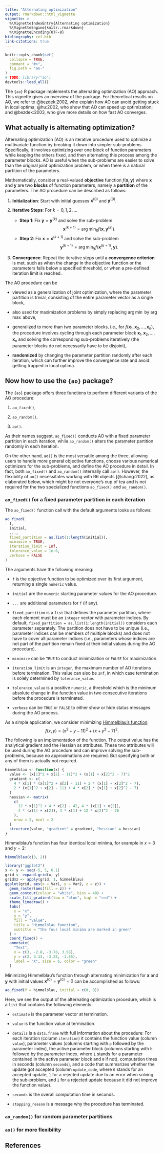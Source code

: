 ```yaml
---
title: "Alternating optimization"
output: rmarkdown::html_vignette
vignette: >
  %\VignetteIndexEntry{Alternating optimization}
  %\VignetteEngine{knitr::rmarkdown}
  %\VignetteEncoding{UTF-8}
bibliography: ref.bib
link-citations: true
---
```


```r
knitr::opts_chunk$set(
  collapse = TRUE,
  comment = "#>",
  fig.path = "ao-"
)
# TODO: library("ao")
devtools::load_all()
```

The `{ao}` R package implements the alternating optimization (AO) approach. This vignette gives an overview of the package. For theoretical results on AO, we refer to @bezdek:2002, who explain how AO can avoid getting stuck in local optima; @hu:2002, who show that AO can speed up optimization; and @bezdek:2003, who give more details on how fast AO converges.

## What actually is alternating optimization?

Alternating optimization (AO) is an iterative procedure used to optimize a multivariate function by breaking it down into simpler sub-problems. Specifically, it involves optimizing over one block of function parameters while keeping the others fixed, and then alternating this process among the parameter blocks. AO is useful when the sub-problems are easier to solve than the original joint optimization problem, or when there is a natural partition of the parameters.

Mathematically, consider a real-valued **objective** function $f(\mathbf{x}, \mathbf{y})$ where $\mathbf{x}$ and $\mathbf{y}$ are two **blocks** of function parameters, namely a **partition** of the parameters. The AO procedure can be described as follows:

1. **Initialization**: Start with initial guesses $\mathbf{x}^{(0)}$ and $\mathbf{y}^{(0)}$.

2. **Iterative Steps**: For $k = 0, 1, 2, \dots$
   - **Step 1**: Fix $\mathbf{y} = \mathbf{y}^{(k)}$ and solve the sub-problem $$\mathbf{x}^{(k+1)} = \arg \min_{\mathbf{x}} f(\mathbf{x}, \mathbf{y}^{(k)}).$$
   - **Step 2**: Fix $\mathbf{x} = \mathbf{x}^{(k+1)}$ and solve the sub-problem $$\mathbf{y}^{(k+1)} = \arg \min_{\mathbf{y}} f(\mathbf{x}^{(k+1)}, \mathbf{y}).$$

3. **Convergence**: Repeat the iterative steps until a **convergence criterion** is met, such as when the change in the objective function or the parameters falls below a specified threshold, or when a pre-defined iteration limit is reached.

The AO procedure can be

- viewed as a generalization of joint optimization, where the parameter partition is trivial, consisting of the entire parameter vector as a single block,

- also used for maximization problems by simply replacing $\arg \min$ by $\arg \max$ above,

- generalized to more than two parameter blocks, i.e., for $f(\mathbf{x}_1, \mathbf{x}_2, \ldots, \mathbf{x}_n)$, the procedure involves cycling through each parameter block $\mathbf{x}_1, \mathbf{x}_2, \ldots, \mathbf{x}_n$ and solving the corresponding sub-problems iteratively (the parameter blocks do not necessarily have to be disjoint),

- **randomized** by changing the parameter partition randomly after each iteration, which can further improve the convergence rate and avoid getting trapped in local optima.

## Now how to use the `{ao}` package?

The `{ao}` package offers three functions to perform different variants of the AO procedure: 

1. `ao_fixed()`,

2. `ao_random()`,

3. `ao()`. 

As their names suggest, `ao_fixed()` conducts AO with a fixed parameter partition in each iteration, while `ao_random()` alters the parameter partition randomly in each iteration. 

On the other hand, `ao()` is the most versatile among the three, allowing users to handle more general objective functions, choose various numerical optimizers for the sub-problems, and define the AO procedure in detail. In fact, both `ao_fixed()` and `ao_random()` internally call `ao()`. However, the flexibility of `ao()` necessitates working with R6 objects [@chang:2022], as elaborated below, which might be not everyone's cup of tea and is not required for the two specialized functions `ao_fixed()` and `ao_random()`.

### `ao_fixed()` for a fixed parameter partition in each iteration

The `ao_fixed()` function call with the default arguments looks as follows:

```r
ao_fixed(
  f,
  initial,
  ...,
  fixed_partition = as.list(1:length(initial)),
  minimize = TRUE,
  iteration_limit = Inf,
  tolerance_value = 1e-6,
  verbose = FALSE
)
```

The arguments have the following meaning:

- `f` is the objective function to be optimized over its first argument, returning a single `numeric` value.

- `initial` are the `numeric` starting parameter values for the AO procedure.

- `...` are additional parameters for `f` (if any).

- `fixed_partition` is a `list` that defines the parameter partition, where each element must be an `integer` vector with parameter indices. By default, `fixed_partition = as.list(1:length(initial))` considers each parameter separately. The partition does not have to be unique (i.e., parameter indices can be members of multiple blocks) and does not have to cover all parameter indices (i.e., parameters whose indices are not part of the partition remain fixed at their initial values during the AO procedure).

- `minimize` can be `TRUE` to conduct minimization or `FALSE` for maximization.

- `iteration_limit` is an `integer`, the maximum number of AO iterations before termination. This value can also be `Inf`, in which case termination is solely determined by `tolerance_value`.

- `tolerance_value` is a positive `numeric`, a threshold which is the minimum absolute change in the function value in two consecutive iterations before the procedure is terminated.

- `verbose` can be `TRUE` or `FALSE` to either show or hide status messages during the AO process.

As a simple application, we consider minimizing [Himmelblau's function](https://en.wikipedia.org/wiki/Himmelblau%27s_function) $$f(x, y) = (x^2 + y - 11)^2 + (x + y^2 - 7)^2.$$

The following is an implementation of the function. The output value has the analytical gradient and the Hessian as attributes. These two attributes will be used during the AO procedure and can improve solving the sub-problems, because no approximations are required. But specifying both or any of them is actually not required.

```r
himmelblau <- function(x) {
  value <- (x[1]^2 + x[2] - 11)^2 + (x[1] + x[2]^2 - 7)^2
  gradient <- c(
    4 * x[1] * (x[1]^2 + x[2] - 11) + 2 * (x[1] + x[2]^2 - 7),
    2 * (x[1]^2 + x[2] - 11) + 4 * x[2] * (x[1] + x[2]^2 - 7)
  )
  hessian <- matrix(
    c(
      12 * x[1]^2 + 4 * x[2] - 42, 4 * (x[1] + x[2]),
      4 * (x[1] + x[2]), 4 * x[1] + 12 * x[2]^2 - 26
    ),
    nrow = 2, ncol = 2
  )
  structure(value, "gradient" = gradient, "hessian" = hessian)
}
```

Himmelblau's function has four identical local minima, for example in $x = 3$ and $y = 2$:

```r
himmelblau(c(3, 2))
```

```r
library("ggplot2")
x <- y <- seq(-5, 5, 0.1)
grid <- expand.grid(x, y)
grid$z <- apply(grid, 1, himmelblau)
ggplot(grid, aes(x = Var1, y = Var2, z = z)) +
  geom_raster(aes(fill = z)) +
  geom_contour(colour = "white", bins = 40) +
  scale_fill_gradient(low = "blue", high = "red") +
  theme_linedraw() +
  labs(
    x = "x",
    y = "y",
    fill = "value",
    title = "Himmelblau function",
    subtitle = "the four local minima are marked in green"
  ) +
  coord_fixed() +
  annotate(
    "Text",
    x = c(3, -2.8, -3.78, 3.58),
    y = c(2, 3.13, -3.28, -1.85),
    label = "X", size = 6, color = "green"
  )
```

Minimizing Himmelblau's function through alternating minimization for $\mathbf{x}$ and $\mathbf{y}$ with initial values $\mathbf{x}^{(0)} = \mathbf{y}^{(0)} = 0$ can be accomplished as follows:

```r
ao_fixed(f = himmelblau, initial = c(0, 0))
```

Here, we see the output of the alternating optimization procedure, which is a `list` that contains the following elements:

- `estimate` is the parameter vector at termination.

- `value` is the function value at termination.

- `details` is a `data.frame` with full information about the procedure: For each iteration (column `iteration`) it contains the function value (column `value`), parameter values (columns starting with `p` followed by the parameter index), the active parameter block (columns starting with `b` followed by the parameter index, where `1` stands for a parameter contained in the active parameter block and `0` if not), computation times in seconds (column `seconds`), and a code that summarizes whether the update got accepted (column `update_code`, where `0` stands for an accepted update, `1` for a rejected update due to an error when solving the sub-problem, and `2` for a rejected update because it did not improve the function value).

- `seconds` is the overall computation time in seconds.

- `stopping_reason` is a message why the procedure has terminated.

### `ao_random()` for random parameter partitions 

### `ao()` for more flexibility

## References
